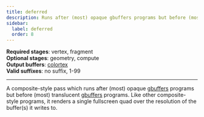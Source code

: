 ```yaml
---
title: deferred
description: Runs after (most) opaque gbuffers programs but before (most) translucent gbuffers programs.
sidebar:
  label: deferred
  order: 8
---
```


**Required stages**: vertex, fragment  
**Optional stages**: geometry, compute  
**Output buffers**: [colortex](/current/reference/buffers/colortex/)  
**Valid suffixes**: no suffix, 1-99

-------------------------------------------------

A composite-style pass which runs after (most) opaque [gbuffers](/current/reference/programs/gbuffers/) programs but before (most) translucent [gbuffers](/current/reference/programs/gbuffers/) programs. Like other composite-style programs, it renders a single fullscreen quad over the resolution of the buffer(s) it writes to.